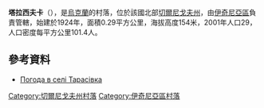 {{coord|50|42|15|N|32|26|59|E|scale:100000|display=title}}

'''塔拉西夫卡'''（{{lang-uk|Тарасівка}}），是[[烏克蘭|烏克蘭]]的村落，位於該國北部[[切爾尼戈夫州|切爾尼戈夫州]]，由[[伊奇尼亞區|伊奇尼亞區]]負責管轄，始建於1924年，面積0.29平方公里，海拔高度154米，2001年人口29，人口密度每平方公里101.4人。

==參考資料==
* [http://weather.in.ua/ua/chernigovskaja/25813 Погода в селі Тарасівка] {{Wayback|url=http://weather.in.ua/ua/chernigovskaja/25813 |date=20200201123053 }}

[[Category:切爾尼戈夫州村落|Category:切爾尼戈夫州村落]]
[[Category:伊奇尼亞區村落|Category:伊奇尼亞區村落]]


{{Chernihiv-geo-stub}}